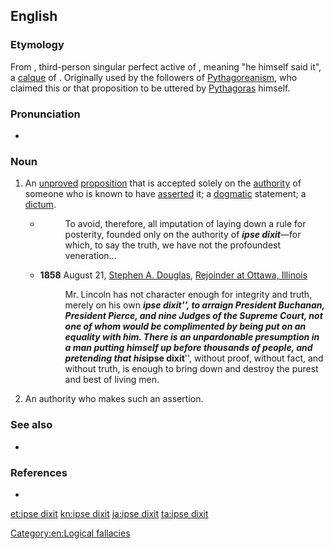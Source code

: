 ==English==
{{wikipedia}}

===Etymology===
From {{etyl|la|en}} {{term|ipse||himself|lang=la}} {{m|la|dīxit||he said}}, third-person singular perfect active of {{m|la|dīcō||say, speak}}, meaning "he himself said it", a [[calque]] of {{etyl|grc|en}} {{term|αὐτός||lang=grc}} {{term|ἔφα||lang=grc}}. Originally used by the followers of [[Pythagoreanism]], who claimed this or that proposition to be uttered by [[Pythagoras]] himself.

===Pronunciation===
* {{a|UK}} {{IPA|/ˈɪp.sɪ ˈdɪk.sɪt/|lang=en}}

===Noun===
{{en-noun|head=[[ipse]] [[dixit]]|ipse dixits}}

# {{context|rhetoric|lang=en}} An [[unproved]] [[proposition]] that is accepted solely on the [[authority]] of someone who is known to have [[assert]]ed it; a [[dogmatic]] statement; a [[dictum]].
#* {{RQ:Fielding Tom Jones|V|i}}
#*: To avoid, therefore, all imputation of laying down a rule for posterity, founded only on the authority of '''''ipse dixit'''''—for which, to say the truth, we have not the profoundest veneration...
#* '''1858''' August 21, [[w:Stephen A. Douglas|Stephen A. Douglas]], [[w:Lincoln–Douglas debates of 1858|Rejoinder at Ottawa, Illinois]]
#*: Mr. Lincoln has not character enough for integrity and truth, merely on his own '''''ipse dixit''''', to arraign President Buchanan, President Pierce, and nine Judges of the Supreme Court, not one of whom would be complimented by being put on an equality with him. There is an unpardonable presumption in a man putting himself up before thousands of people, and pretending that his '''''ipse dixit''''', without proof, without fact, and without truth, is enough to bring down and destroy the purest and best of living men.
# An authority who makes such an assertion.

===See also===
* {{projectlink|wikipedia}}

===References===
* {{R:OED2}}

[[Category:en:Logical fallacies]]

[[et:ipse dixit]]
[[kn:ipse dixit]]
[[ja:ipse dixit]]
[[ta:ipse dixit]]